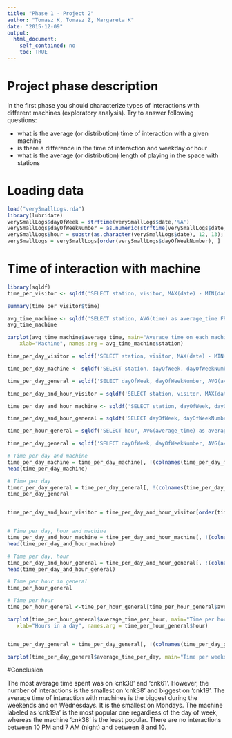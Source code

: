 ```yaml
---
title: "Phase 1 - Project 2"
author: "Tomasz K, Tomasz Z, Margareta K"
date: "2015-12-09"
output: 
  html_document:
    self_contained: no
    toc: TRUE
---
```


# Project phase description
In the first phase you should characterize types of interactions with different machines (exploratory analysis). Try to answer following questions:

- what is the average (or distribution) time of interaction with a given machine
- is there a difference in the time of interaction and weekday or hour
- what is the average (or distribution) length of playing in the space with stations

# Loading data
```r
load("verySmallLogs.rda")
library(lubridate)
verySmallLogs$dayOfWeek = strftime(verySmallLogs$date,'%A')
verySmallLogs$dayOfWeekNumber = as.numeric(strftime(verySmallLogs$date,'%u'))
verySmallLogs$hour = substr(as.character(verySmallLogs$date), 12, 13);
verySmallLogs = verySmallLogs[order(verySmallLogs$dayOfWeekNumber), ]
```

# Time of interaction with machine
```r
library(sqldf)
time_per_visitor <- sqldf('SELECT station, visitor, MAX(date) - MIN(date) as time FROM verySmallLogs WHERE visitor!=-1 GROUP BY station, visitor')

summary(time_per_visitor$time)

avg_time_machine <- sqldf('SELECT station, AVG(time) as average_time FROM time_per_visitor GROUP BY station')
avg_time_machine

barplot(avg_time_machine$average_time, main="Average time on each machine", 
  	xlab="Machine", names.arg = avg_time_machine$station)

time_per_day_visitor = sqldf('SELECT station, visitor, MAX(date) - MIN(date) as time, dayOfWeek, dayOfWeekNumber FROM verySmallLogs WHERE visitor!=-1 GROUP BY station, visitor, dayOfWeekNumber')

time_per_day_machine <- sqldf('SELECT station, dayOfWeek, dayOfWeekNumber, AVG(time) as average_time FROM time_per_day_visitor GROUP BY station, dayOfWeekNumber')

time_per_day_general = sqldf('SELECT dayOfWeek, dayOfWeekNumber, AVG(average_time) as average_time_per_day FROM time_per_day_machine GROUP BY dayOfWeekNumber')

time_per_day_and_hour_visitor = sqldf('SELECT station, visitor, MAX(date) - MIN(date) as time, dayOfWeek, dayOfWeekNumber, hour FROM verySmallLogs WHERE visitor!=-1 GROUP BY station, visitor, dayOfWeekNumber, hour')

time_per_day_and_hour_machine <- sqldf('SELECT station, dayOfWeek, dayOfWeekNumber, hour, AVG(time) as average_time FROM time_per_day_and_hour_visitor GROUP BY station, dayOfWeekNumber, hour')

time_per_day_and_hour_general = sqldf('SELECT dayOfWeek, dayOfWeekNumber, hour, AVG(average_time) as average_time_per_day FROM time_per_day_and_hour_machine GROUP BY dayOfWeekNumber, hour')

time_per_hour_general = sqldf('SELECT hour, AVG(average_time) as average_time_per_hour FROM time_per_day_and_hour_machine GROUP BY hour')

time_per_day_general = sqldf('SELECT dayOfWeek, dayOfWeekNumber, AVG(average_time) as average_time_per_day FROM time_per_day_and_hour_machine GROUP BY dayOfWeek order by dayOfWeekNumber')

# Time per day and machine
time_per_day_machine = time_per_day_machine[, !(colnames(time_per_day_machine) %in% c("dayOfWeekNumber"))]
head(time_per_day_machine)

# Time per day
timer_per_day_general = time_per_day_general[, !(colnames(time_per_day_general) %in% c("dayOfWeekNumber"))]
time_per_day_general


time_per_day_and_hour_visitor = time_per_day_and_hour_visitor[order(time_per_day_and_hour_visitor$dayOfWeekNumber), ]


# Time per day, hour and machine
time_per_day_and_hour_machine = time_per_day_and_hour_machine[, !(colnames(time_per_day_and_hour_machine) %in% c("dayOfWeekNumber"))]
head(time_per_day_and_hour_machine)

# Time per day, hour
time_per_day_and_hour_general = time_per_day_and_hour_general[, !(colnames(time_per_day_and_hour_general) %in% c("dayOfWeekNumber"))]
head(time_per_day_and_hour_general)

# Time per hour in general
time_per_hour_general

# Time per hour 
time_per_hour_general <-time_per_hour_general[time_per_hour_general$average_time_per_hour < 200, ]

barplot(time_per_hour_general$average_time_per_hour, main="Time per hour distribution", 
   xlab="Hours in a day", names.arg = time_per_hour_general$hour)


time_per_day_general = time_per_day_general[, !(colnames(time_per_day_general) %in% c("dayOfWeekNumber"))]

barplot(time_per_day_general$average_time_per_day, main="Time per weekday distribution", xlab="Days per week", names.arg = time_per_day_general$dayOfWeek)
```

#Conclusion

 The most average time spent was on 'cnk38' and 'cnk61'. However, the number of interactions is the smallest on 'cnk38' and biggest on 'cnk19'. The average time of interaction with machines is the biggest during the weekends and on Wednesdays. It is the smallest on Mondays. The machine labeled as 'cnk19a' is the most popular one regardless of the day of week, whereas the machine 'cnk38' is the least popular. There are no interactions between 10 PM and 7 AM (night) and between 8 and 10.